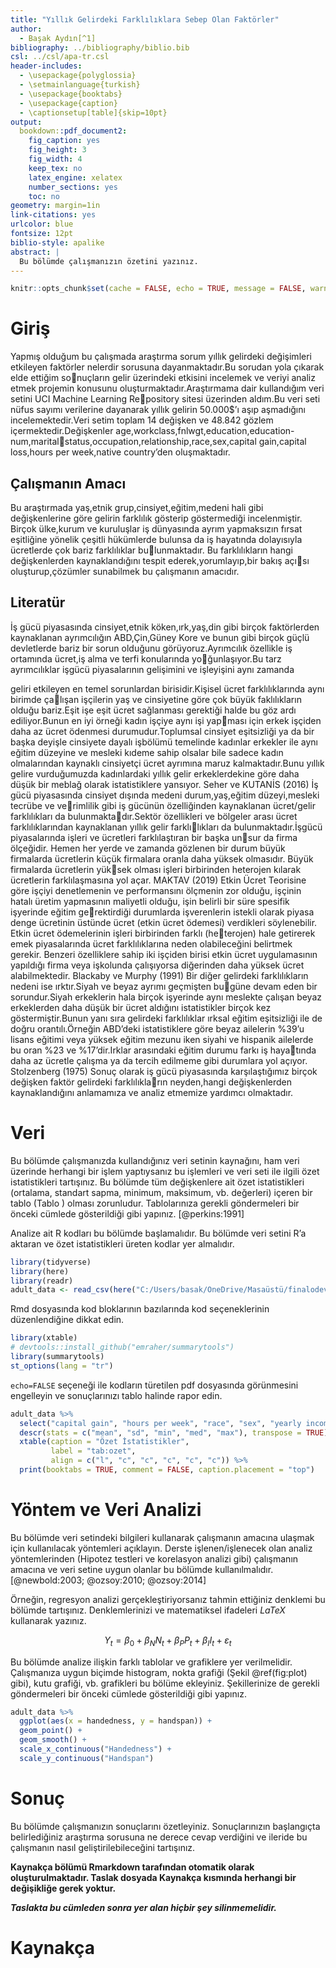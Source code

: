 ```yaml
---
title: "Yıllık Gelirdeki Farklılıklara Sebep Olan Faktörler"
author: 
  - Başak Aydın[^1]
bibliography: ../bibliography/biblio.bib
csl: ../csl/apa-tr.csl
header-includes:
  - \usepackage{polyglossia}
  - \setmainlanguage{turkish}
  - \usepackage{booktabs}
  - \usepackage{caption} 
  - \captionsetup[table]{skip=10pt}
output:
  bookdown::pdf_document2:
    fig_caption: yes
    fig_height: 3
    fig_width: 4
    keep_tex: no
    latex_engine: xelatex
    number_sections: yes
    toc: no
geometry: margin=1in
link-citations: yes
urlcolor: blue
fontsize: 12pt
biblio-style: apalike
abstract: |
  Bu bölümde çalışmanızın özetini yazınız.
---
```

```r
knitr::opts_chunk$set(cache = FALSE, echo = TRUE, message = FALSE, warning = FALSE)
```

<!-- ======================================================================= -->
<!-- ============================== NOTLAR ================================= -->
<!-- ======================================================================= -->
[^1]: 21080560, [Github Repo](https://github.com/basakaaydin/finalodevi)

# Giriş
Yapmış olduğum bu çalışmada araştırma sorum yıllık gelirdeki değişimleri etkileyen
faktörler nelerdir sorusuna dayanmaktadır.Bu sorudan yola çıkarak elde ettiğim sonuçların gelir üzerindeki etkisini incelemek ve veriyi analiz etmek projemin konusunu
oluşturmaktadır.Araştırmama dair kullandığım veri setini UCI Machine Learning Repository sitesi üzerinden aldım.Bu veri seti nüfus sayımı verilerine dayanarak yıllık
gelirin 50.000$’ı aşıp aşmadığını incelemektedir.Veri setim toplam 14 değişken ve 48.842
gözlem içermektedir.Değişkenler age,workclass,fnlwgt,education,education-num,maritalstatus,occupation,relationship,race,sex,capital gain,capital loss,hours per week,native
country’den oluşmaktadır.
 


## Çalışmanın Amacı
Bu araştırmada yaş,etnik grup,cinsiyet,eğitim,medeni hali gibi değişkenlerine göre gelirin
farklılık gösterip göstermediği incelenmiştir.
Birçok ülke,kurum ve kuruluşlar iş dünyasında ayrım yapmaksızın fırsat eşitliğine yönelik
çeşitli hükümlerde bulunsa da iş hayatında dolayısıyla ücretlerde çok bariz farklılıklar bulunmaktadır.
Bu farklılıkların hangi değişkenlerden kaynaklandığını tespit ederek,yorumlayıp,bir bakış açısı oluşturup,çözümler sunabilmek bu çalışmanın amacıdır.


## Literatür 
İş gücü piyasasında cinsiyet,etnik köken,ırk,yaş,din gibi birçok faktörlerden kaynaklanan
ayrımcılığın ABD,Çin,Güney Kore ve bunun gibi birçok güçlü devletlerde bariz bir sorun
olduğunu görüyoruz.Ayrımcılık özellikle iş ortamında ücret,iş alma ve terfi konularında yoğunlaşıyor.Bu tarz ayrımcılıklar işgücü piyasalarının gelişimini ve işleyişini aynı zamanda

geliri etkileyen en temel sorunlardan birisidir.Kişisel ücret farklılıklarında aynı birimde çalışan işçilerin yaş ve cinsiyetine göre çok büyük faklılıkların olduğu bariz.Eşit işe eşit ücret
sağlanması gerektiği halde bu göz ardı ediliyor.Bunun en iyi örneği kadın işçiye aynı işi yapması için erkek işçiden daha az ücret ödenmesi durumudur.Toplumsal cinsiyet eşitsizliği ya
da bir başka deyişle cinsiyete dayalı işbölümü temelinde kadınlar erkekler ile aynı eğitim
düzeyine ve mesleki kıdeme sahip olsalar bile sadece kadın olmalarından kaynaklı cinsiyetçi
ücret ayrımına maruz kalmaktadır.Bunu yıllık gelire vurduğumuzda kadınlardaki yıllık gelir
erkeklerdekine göre daha düşük bir meblağ olarak istatistiklere yansıyor. Seher ve KUTANİS
(2016)
İş gücü piyasasında cinsiyet dışında medeni durum,yaş,eğitim düzeyi,mesleki tecrübe ve verimlilik gibi iş gücünün özelliğinden kaynaklanan ücret/gelir farklılıkları da bulunmaktadır.Sektör özellikleri ve bölgeler arası ücret farklılıklarından kaynaklanan yıllık gelir farklılıkları da bulunmaktadır.İşgücü piyasalarında işleri ve ücretleri farklılaştıran bir başka unsur da firma ölçeğidir. Hemen her yerde ve zamanda gözlenen bir durum büyük firmalarda
ücretlerin küçük firmalara oranla daha yüksek olmasıdır. Büyük firmalarda ücretlerin yüksek olması işleri birbirinden heterojen kılarak ücretlerin farklılaşmasına yol açar. MAKTAV
(2019)
Etkin Ücret Teorisine göre işçiyi denetlemenin ve performansını ölçmenin zor olduğu, işçinin
hatalı üretim yapmasının maliyetli olduğu, işin belirli bir süre spesifik işyerinde eğitim gerektirdiği durumlarda işverenlerin istekli olarak piyasa denge ücretinin üstünde ücret (etkin
ücret ödemesi) verdikleri söylenebilir. Etkin ücret ödemelerinin işleri birbirinden farklı (heterojen) hale getirerek emek piyasalarında ücret farklılıklarına neden olabileceğini belirtmek
gerekir. Benzeri özelliklere sahip iki işçiden birisi etkin ücret uygulamasının yapıldığı firma
veya işkolunda çalışıyorsa diğerinden daha yüksek ücret alabilmektedir. Blackaby ve Murphy
(1991) Bir diğer gelirdeki farklılıkların nedeni ise ırktır.Siyah ve beyaz ayrımı geçmişten bugüne devam eden bir sorundur.Siyah erkeklerin hala birçok işyerinde aynı meslekte çalışan
beyaz erkeklerden daha düşük bir ücret aldığını istatistikler birçok kez göstermiştir.Bunun
yanı sıra gelirdeki farklılıklar ırksal eğitim eşitsizliği ile de doğru orantılı.Örneğin ABD’deki
istatistiklere göre beyaz ailelerin %39’u lisans eğitimi veya yüksek eğitim mezunu iken siyahi
ve hispanik ailelerde bu oran %23 ve %17’dir.Irklar arasındaki eğitim durumu farkı iş hayatında daha az ücretle çalışma ya da tercih edilmeme gibi durumlara yol açıyor. Stolzenberg
(1975)
Sonuç olarak iş gücü piyasasında karşılaştığımız birçok değişken faktör gelirdeki farklılıkların neyden,hangi değişkenlerden kaynaklandığını anlamamıza ve analiz etmemize yardımcı
olmaktadır.



# Veri 
Bu bölümde çalışmanızda kullandığınız veri setinin kaynağını, ham veri üzerinde herhangi bir işlem yaptıysanız bu işlemleri ve veri seti ile ilgili özet istatistikleri tartışınız. Bu bölümde tüm değişkenlere ait özet istatistikleri (ortalama, standart sapma, minimum, maksimum, vb. değerleri) içeren bir tablo (Tablo \ref{tab:ozet}) olması zorunludur. Tablolarınıza gerekli göndermeleri bir önceki cümlede gösterildiği gibi yapınız. [@perkins:1991]

Analize ait R kodları bu bölümde başlamalıdır. Bu bölümde veri setini R'a aktaran ve özet istatistikleri üreten kodlar yer almalıdır.

```r
library(tidyverse)
library(here)
library(readr)
adult_data <- read_csv(here("C:/Users/basak/OneDrive/Masaüstü/finalodevi/data/AnyConv.com__adult.data.csv"))
```

Rmd dosyasında kod bloklarının bazılarında kod seçeneklerinin düzenlendiğine dikkat edin. 

```r
library(xtable) 
# devtools::install_github("emraher/summarytools")
library(summarytools)
st_options(lang = "tr")
```

`echo=FALSE` seçeneği ile kodların türetilen pdf dosyasında görünmesini engelleyin ve sonuçlarınızı tablo halinde rapor edin.

```r
adult_data %>%
  select("capital gain", "hours per week", "race", "sex", "yearly income") %>% 
  descr(stats = c("mean", "sd", "min", "med", "max"), transpose = TRUE) %>% 
  xtable(caption = "Özet İstatistikler",
         label = "tab:ozet",
         align = c("l", "c", "c", "c", "c", "c")) %>% 
  print(booktabs = TRUE, comment = FALSE, caption.placement = "top")
```


# Yöntem ve Veri Analizi
Bu bölümde veri setindeki bilgileri kullanarak çalışmanın amacına ulaşmak için kullanılacak yöntemleri açıklayın. Derste işlenen/işlenecek olan analiz yöntemlerinden (Hipotez testleri ve korelasyon analizi gibi) çalışmanın amacına ve veri setine uygun olanlar bu bölümde kullanılmalıdır. [@newbold:2003; @ozsoy:2010; @ozsoy:2014]

Örneğin, regresyon analizi gerçekleştiriyorsanız tahmin ettiğiniz denklemi bu bölümde tartışınız. Denklemlerinizi ve matematiksel ifadeleri $LaTeX$ kullanarak yazınız.

$$
Y_t = \beta_0 + \beta_N N_t + \beta_P P_t + \beta_I I_t + \varepsilon_t
$$

Bu bölümde analize ilişkin farklı tablolar ve grafiklere yer verilmelidir. Çalışmanıza uygun biçimde histogram, nokta grafiği (Şekil \@ref(fig:plot) gibi), kutu grafiği, vb. grafikleri bu bölüme ekleyiniz. Şekillerinize de gerekli göndermeleri bir önceki cümlede gösterildiği gibi yapınız.


```r
adult_data %>% 
  ggplot(aes(x = handedness, y = handspan)) +
  geom_point() +
  geom_smooth() +
  scale_x_continuous("Handedness") + 
  scale_y_continuous("Handspan")
```


# Sonuç
Bu bölümde çalışmanızın sonuçlarını özetleyiniz. Sonuçlarınızın başlangıçta belirlediğiniz araştırma sorusuna ne derece cevap verdiğini ve ileride bu çalışmanın nasıl geliştirilebileceğini tartışınız.

**Kaynakça bölümü Rmarkdown tarafından otomatik olarak oluşturulmaktadır. Taslak dosyada Kaynakça kısmında herhangi bir değişikliğe gerek yoktur.** 

**_Taslakta bu cümleden sonra yer alan hiçbir şey silinmemelidir._**

\newpage
# Kaynakça {#references}
<div id="refs"></div>

